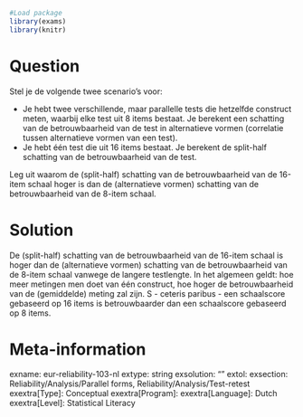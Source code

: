```r
#Load package
library(exams)
library(knitr)
```
Question
========
Stel je de volgende twee scenario's voor:

- Je hebt twee verschillende, maar parallelle tests die hetzelfde construct meten, waarbij elke test uit 8 items bestaat. Je berekent een schatting van de betrouwbaarheid van de test in alternatieve vormen (correlatie tussen alternatieve vormen van een test).
- Je hebt één test die uit 16 items bestaat. Je berekent de split-half schatting van de betrouwbaarheid van de test.

Leg uit waarom de (split-half) schatting van de betrouwbaarheid van de 16-item schaal hoger is dan de (alternatieve vormen) schatting van de betrouwbaarheid van de 8-item schaal.


Solution
========
De (split-half) schatting van de betrouwbaarheid van de 16-item schaal is hoger dan de (alternatieve vormen) schatting van de betrouwbaarheid van de 8-item schaal vanwege de langere testlengte. In het algemeen geldt: hoe meer metingen men doet van één construct, hoe hoger de betrouwbaarheid van de (gemiddelde) meting zal zijn. S - ceteris paribus - een schaalscore gebaseerd op 16 items is betrouwbaarder dan een schaalscore gebaseerd op 8 items.

Meta-information
================
exname: eur-reliability-103-nl
extype: string
exsolution: ""
extol: 
exsection: Reliability/Analysis/Parallel forms, Reliability/Analysis/Test-retest
exextra[Type]: Conceptual
exextra[Program]: 
exextra[Language]: Dutch
exextra[Level]: Statistical Literacy
